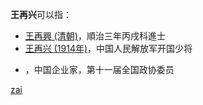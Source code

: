 '''王再兴'''可以指：
* [[王再興_(清朝)|王再興 (清朝)]]，順治三年丙戌科進士
* [[王再兴_(1914年)|王再兴 (1914年)]]，中国人民解放军开国少将
* {{link-de|王再兴 (1952年)|Wong Choihing}}，中国企业家，第十一届全国政协委员
{{disambig}}

[[Category:三字王姓人名消歧义|zai]]